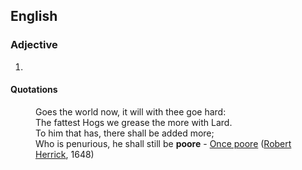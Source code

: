 ==English==

===Adjective===
{{infl|en|adjective}}

# {{obsolete spelling of|poor}}

====Quotations====
:Goes the world now, it will with thee goe hard:
:The fattest Hogs we grease the more with Lard.
:To him that has, there shall be added more;
:Who is penurious, he shall still be '''poore''' - [[q:Once poore, still penurious|Once poore]] ([[w:Robert Herrick|Robert Herrick]], 1648)